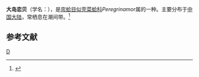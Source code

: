 {{Speciesbox
| taxon = Peregrinamor ohshimai
| binomial_authority = Shoji
}}
'''大岛恋贝'''（学名：''{{lang|la|Peregrinamor ohshimai}}''），是[[帘蛤目|帘蛤目]][[似壳菜蛤科|似壳菜蛤科]]''Peregrinamor''属的一种。主要分布于[[中国大陆|中国大陆]]，常栖息在潮间带。<ref>{{cite web|url=http://shell.sinica.edu.tw/chinese/shellbase_detail.php?science_no=3853|title=国际贝库：大岛恋贝|publisher=台湾贝类资料库|accessdate=2009-08-11|archive-date=2016-03-04|archive-url=https://web.archive.org/web/20160304123354/http://shell.sinica.edu.tw/chinese/shellbase_detail.php?science_no=3853|dead-url=no}}</ref>

== 参考文献 ==
{{reflist}}

{{mollusc-stub}}
{{taxonbar}}
[[Category:似壳菜蛤科|D]]